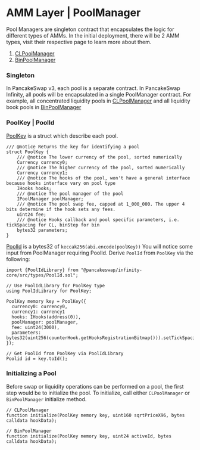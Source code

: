 # AMM Layer | PoolManager

Pool Managers are singleton contract that encapsulates the logic for different types of AMMs. In the initial deployment, there will be 2 AMM types, visit their respective page to learn more about them.

1. [CLPoolManager](/contracts/infinity/overview/amm-layer/concentrated-liquidity)
2. [BinPoolManager](/contracts/infinity/overview/amm-layer/liquidity-book)

### Singleton

In PancakeSwap v3, each pool is a separate contract. In PancakeSwap Infinity, all pools will be encapsulated in a single PoolManager contract. For example, all concentrated liquidity pools in [CLPoolManager](https://github.com/pancakeswap/infinity-core/blob/main/src/pool-cl/CLPoolManager.sol) and all liquidity book pools in [BinPoolManager](https://github.com/pancakeswap/infinity-core/blob/main/src/pool-bin/BinPoolManager.sol)


### PoolKey | PoolId

[PoolKey](https://github.com/pancakeswap/infinity-core/blob/main/src/types/PoolKey.sol) is a struct which describe each pool.

```solidity
/// @notice Returns the key for identifying a pool
struct PoolKey {
    /// @notice The lower currency of the pool, sorted numerically
    Currency currency0;
    /// @notice The higher currency of the pool, sorted numerically
    Currency currency1;
    /// @notice The hooks of the pool, won't have a general interface because hooks interface vary on pool type
    IHooks hooks;
    /// @notice The pool manager of the pool
    IPoolManager poolManager;
    /// @notice The pool swap fee, capped at 1_000_000. The upper 4 bits determine if the hook sets any fees.
    uint24 fee;
    /// @notice Hooks callback and pool specific parameters, i.e. tickSpacing for CL, binStep for bin
    bytes32 parameters;
}
```


[PoolId](https://github.com/pancakeswap/infinity-core/blob/main/src/types/PoolId.sol) is a bytes32 of `keccak256(abi.encode(poolKey))` You will notice some input from PoolManager requiring PoolId. Derive `PoolId` from `PoolKey` via the following:

```solidity
import {PoolIdLibrary} from "@pancakeswap/infinity-core/src/types/PoolId.sol";

// Use PoolIdLibrary for PoolKey type
using PoolIdLibrary for PoolKey;

PoolKey memory key = PoolKey({
  currency0: currency0,
  currency1: currency1
  hooks: IHooks(address(0)),
  poolManager: poolManager,
  fee: uint24(3000),
  parameters: bytes32(uint256(counterHook.getHooksRegistrationBitmap())).setTickSpacing(10)
});

// Get PoolId from PoolKey via PoolIdLibrary
Poolid id = key.toId();
```

### Initializing a Pool

Before swap or liquidity operations can be performed on a pool, the first step would be to initialize the pool. To initialize, call either `CLPoolManager` or `BinPoolManager` initialize method.

```solidity
// CLPoolManager
function initialize(PoolKey memory key, uint160 sqrtPriceX96, bytes calldata hookData);

// BinPoolManager
function initialize(PoolKey memory key, uint24 activeId, bytes calldata hookData);
```
